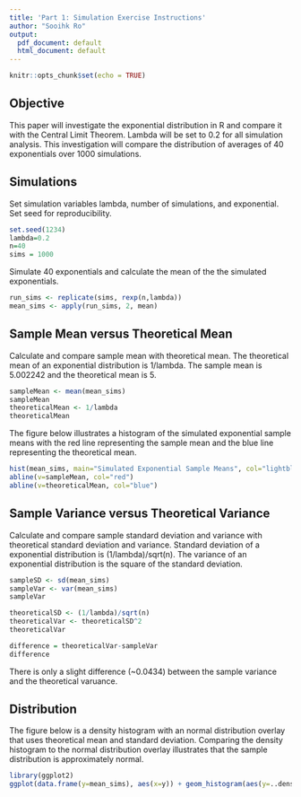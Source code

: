 ```yaml
---
title: 'Part 1: Simulation Exercise Instructions'
author: "Sooihk Ro"
output:
  pdf_document: default
  html_document: default
---
```


```r
knitr::opts_chunk$set(echo = TRUE)
```

## Objective 
This paper will investigate the exponential distribution in R and compare it with the Central Limit Theorem. Lambda will be set to 0.2 for all simulation analysis. This investigation will compare the distribution of averages of 40 exponentials over 1000 simulations.

## Simulations
Set simulation variables lambda, number of simulations, and exponential. Set seed for reproducibility. 
```r
set.seed(1234)
lambda=0.2
n=40
sims = 1000
```

Simulate 40 exponentials and calculate the mean of the the simulated exponentials. 
```r
run_sims <- replicate(sims, rexp(n,lambda))
mean_sims <- apply(run_sims, 2, mean)
```

## Sample Mean versus Theoretical Mean
Calculate and compare sample mean with theoretical mean. The theoretical mean of an exponential distribution is 1/lambda. The sample mean is 5.002242 and the theoretical mean is 5.
```r
sampleMean <- mean(mean_sims)
sampleMean
theoreticalMean <- 1/lambda 
theoreticalMean
```

The figure below illustrates a histogram of the simulated exponential sample means with the red line representing the sample mean and the blue line representing the theoretical mean. 

```r
hist(mean_sims, main="Simulated Exponential Sample Means", col="lightblue", breaks=50)
abline(v=sampleMean, col="red")
abline(v=theoreticalMean, col="blue")
```

## Sample Variance versus Theoretical Variance 
Calculate and compare sample standard deviation and variance with theoretical standard deviation and variance. Standard deviation of a exponential distribution is (1/lambda)/sqrt(n). The variance of an exponential distribution is the square of the standard deviation. 
```r
sampleSD <- sd(mean_sims)
sampleVar <- var(mean_sims)
sampleVar

theoreticalSD <- (1/lambda)/sqrt(n)
theoreticalVar <- theoreticalSD^2
theoreticalVar

difference = theoreticalVar-sampleVar
difference
```
There is only a slight difference (~0.0434) between the sample variance and the theoretical varuance. 

## Distribution 
The figure below is a density histogram with an normal distribution overlay that uses theoretical mean and standard deviation. Comparing the density histogram to the normal distribution overlay illustrates that the sample distribution is approximately normal.
```r
library(ggplot2)
ggplot(data.frame(y=mean_sims), aes(x=y)) + geom_histogram(aes(y=..density..), color="black", fill="lightblue") + stat_function(fun=dnorm, args=list(mean=lambda^(-1), sd=(lambda*sqrt(n))^(-1)), size=2) + labs(title="Sample Distribution",x="Simulation Means") + theme(plot.title=element_text(hjust=0.5))
```

